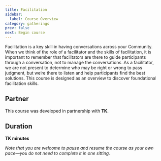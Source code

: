 ```yaml
---
title: Facilitation
sidebar:
  label: Course Overview
category: gatherings
prev: false
next: Begin course
---
```


Facilitation is a key skill in having conversations across your Community. When we think of the role of a facilitator and the skills of facilitation, it is important to remember that facilitators are there to guide participants through a conversation, not to manage the conversations. As a facilitator, we are not present to determine who may be right or wrong to pass judgment, but we’re there to listen and help participants find the best solutions. This course is designed as an overview to discover foundational facilitation skills.

## Partner

This course was developed in partnership with **TK**.

## Duration

**TK minutes**

_Note that you are welcome to pause and resume the course as your own pace—you do not need to complete it in one sitting._
